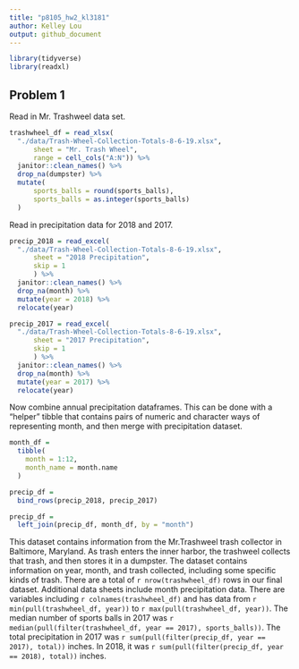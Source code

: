 ```yaml
---
title: "p8105_hw2_kl3181"
author: Kelley Lou
output: github_document
---
```


```r
library(tidyverse)
library(readxl)
```

## Problem 1
Read in Mr. Trashweel data set.
```r
trashwheel_df = read_xlsx(
  "./data/Trash-Wheel-Collection-Totals-8-6-19.xlsx",
      sheet = "Mr. Trash Wheel",
      range = cell_cols("A:N")) %>%
  janitor::clean_names() %>%
  drop_na(dumpster) %>% 
  mutate(
      sports_balls = round(sports_balls),
      sports_balls = as.integer(sports_balls)
  )
```

Read in precipitation data for 2018 and 2017. 
```r
precip_2018 = read_excel(
  "./data/Trash-Wheel-Collection-Totals-8-6-19.xlsx",
      sheet = "2018 Precipitation", 
      skip = 1
      ) %>%
  janitor::clean_names() %>%
  drop_na(month) %>%
  mutate(year = 2018) %>%
  relocate(year)

precip_2017 = read_excel(
  "./data/Trash-Wheel-Collection-Totals-8-6-19.xlsx",
      sheet = "2017 Precipitation",
      skip = 1
      ) %>%
  janitor::clean_names() %>%
  drop_na(month) %>%
  mutate(year = 2017) %>%
  relocate(year)
```

Now combine annual precipitation dataframes. This can be done with a "helper" tibble that contains pairs of numeric and character ways of representing month, and then merge with precipitation dataset. 
```r
month_df = 
  tibble(
    month = 1:12,
    month_name = month.name
  )

precip_df = 
  bind_rows(precip_2018, precip_2017)

precip_df = 
  left_join(precip_df, month_df, by = "month")
```

This dataset contains information from the Mr.Trashweel trash collector in Baltimore, Maryland. As trash enters the inner harbor, the trashweel collects that trash, and then stores it in a dumpster. The dataset contains information on year, month, and trash collected, including some specific kinds of trash. There are a total of `r nrow(trashwheel_df)` rows in our final dataset. Additional data sheets include month precipitation data. There are variables including `r colnames(trashwheel_df)` and has data from `r min(pull(trashwheel_df, year))` to `r max(pull(trashwheel_df, year))`. The median number of sports balls in 2017 was `r median(pull(filter(trashwheel_df, year == 2017), sports_balls))`. The total precipitation in 2017 was `r sum(pull(filter(precip_df, year == 2017), total))` inches. In 2018, it was `r sum(pull(filter(precip_df, year == 2018), total))` inches.


